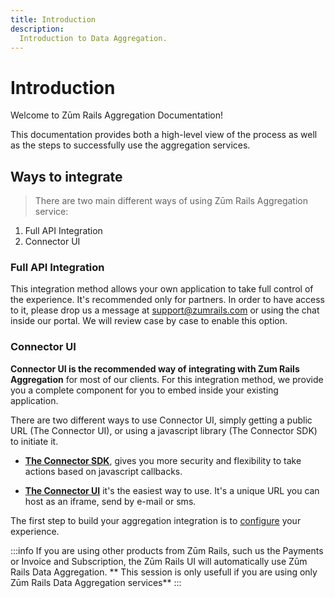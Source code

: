 ```yaml
---
title: Introduction
description:
  Introduction to Data Aggregation.
---
```


# Introduction

Welcome to Zūm Rails Aggregation Documentation!

This documentation provides both a high-level view of the process as well as the steps to successfully use the aggregation services.

## Ways to integrate

> There are two main different ways of using Zūm Rails Aggregation service:

1. Full API Integration
2. Connector UI

### Full API Integration

This integration method allows your own application to take full control of the experience. It's recommended only for partners. In order to have access to it, please drop us a message at [support@zumrails.com](mailto:support@zumrails.com) or using the chat inside our portal. We will review case by case to enable this option.

### Connector UI

**Connector UI is the recommended way of integrating with Zum Rails Aggregation** for most of our clients. For this integration method, we provide you a complete component for you to embed inside your existing application.

There are two different ways to use Connector UI, simply getting a public URL (The Connector UI), or using a javascript library (The Connector SDK) to initiate it. 

- **[The Connector SDK](./connector-sdk)**, gives you more security and flexibility to take actions based on javascript callbacks.

- **[The Connector UI](./connector-ui)** it's the easiest way to use. It's a unique URL you can host as an iframe, send by e-mail or sms.

The first step to build your aggregation integration is to [configure](./configure) your experience.

:::info
If you are using other products from Zūm Rails, such us the Payments or Invoice and Subscription, the Zūm Rails UI will automatically use Zūm Rails Data Aggregation. ** This session is only usefull if you are using only Zūm Rails Data Aggregation services**
:::